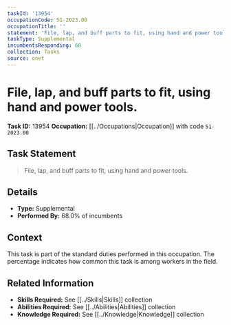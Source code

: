 ```yaml
---
taskId: '13954'
occupationCode: 51-2023.00
occupationTitle: ''
statement: 'File, lap, and buff parts to fit, using hand and power tools.'
taskType: Supplemental
incumbentsResponding: 68
collection: Tasks
source: onet
---
```

# File, lap, and buff parts to fit, using hand and power tools.

**Task ID:** 13954
**Occupation:** [[../Occupations|Occupation]] with code `51-2023.00`

## Task Statement

> File, lap, and buff parts to fit, using hand and power tools.

## Details

- **Type:** Supplemental
- **Performed By:** 68.0% of incumbents

## Context

This task is part of the standard duties performed in this occupation. The percentage indicates how common this task is among workers in the field.

## Related Information

- **Skills Required:** See [[../Skills|Skills]] collection
- **Abilities Required:** See [[../Abilities|Abilities]] collection
- **Knowledge Required:** See [[../Knowledge|Knowledge]] collection
